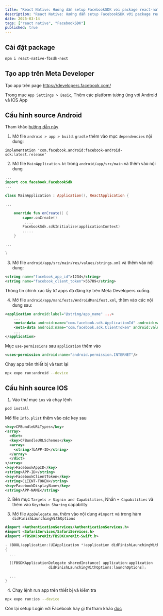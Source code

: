 ```yaml
---
title: "React Native: Hướng dẫn setup FacebookSDK với package react-native-fbsdk-next"
description: "React Native: Hướng dẫn setup FacebookSDK với package react-native-fbsdk-next"
date: 2025-03-14
tags: ["react native", "FacebookSDK"]
published: true
---
```


## Cài đặt package

```bash
npm i react-native-fbsdk-next
```

## Tạo app trên Meta Developer

Tạo app trên page https://developers.facebook.com/

Trong mục `App Settings > Basic`, Thêm các platform tương ứng với Android và IOS App

## Cấu hình source Android  

Tham khảo [hướng dẫn này](https://developers.facebook.com/docs/android/getting-started/)

1. Mở file `android > app > build.gradle` thêm vào mục `dependencies` nội dung:

```text
implementation 'com.facebook.android:facebook-android-sdk:latest.release'
```

2. Mở file `MainApplication.kt` trong `android/app/src/main` và thêm vào nội dung

```kotlin
...
import com.facebook.FacebookSdk
...

class MainApplication : Application(), ReactApplication {

...

    override fun onCreate() {
        super.onCreate()
         ....
        FacebookSdk.sdkInitialize(applicationContext)
        .....
    }

...

}
```

3. Mở file `android/app/src/main/res/values/strings.xml` và thêm vào nội dung:

```xml
<string name="facebook_app_id">1234</string>
<string name="facebook_client_token">56789</string>
```

Thông tin chính xác lấy từ apps đã đăng ký trên Meta Developers xuống.

4. Mở file `android/app/manifests/AndroidManifest.xml`, thêm vào các nội dung sau:

```xml
<application android:label="@string/app_name" ...>
    ...
    <meta-data android:name="com.facebook.sdk.ApplicationId" android:value="@string/facebook_app_id"/>
    <meta-data android:name="com.facebook.sdk.ClientToken" android:value="@string/facebook_client_token"/>
    ...
</application>
```

Mục `use-permissions` sau `application` thêm vào 

```xml
<uses-permission android:name="android.permission.INTERNET"/>
```

Chạy app trên thiết bị và test lại

```bash
npx expo run:android --device
```

## Cấu hình source IOS

1. Vào thư mục `ios` và chạy lệnh 

```bash
pod install
```

Mở file `Info.plist` thêm vào các key sau

```xml
<key>CFBundleURLTypes</key>
<array>
  <dict>
  <key>CFBundleURLSchemes</key>
  <array>
    <string>fbAPP-ID</string>
  </array>
  </dict>
</array>
<key>FacebookAppID</key>
<string>APP-ID</string>
<key>FacebookClientToken</key>
<string>CLIENT-TOKEN</string>
<key>FacebookDisplayName</key>
<string>APP-NAME</string>
```

2. Bên mục `Targets > Signin and Capabilities`, Nhấn `+ Capabilities` và thêm vào `Keychain Sharing` capability

3. Mở file `AppDelegate.mm`, thêm vào nội dung `#import` và trong hàm `didFinishLaunchingWithOptions`

```swift
#import <AuthenticationServices/AuthenticationServices.h>
#import <SafariServices/SafariServices.h>
#import <FBSDKCoreKit/FBSDKCoreKit-Swift.h>

- (BOOL)application:(UIApplication *)application didFinishLaunchingWithOptions:(NSDictionary *)launchOptions
{
  ...

  [[FBSDKApplicationDelegate sharedInstance] application:application
                    didFinishLaunchingWithOptions:launchOptions];
  
  ...
}
```

4. Chạy lệnh run app trên thiết bị và kiểm tra

```bash
npx expo run:ios --device
```

Còn lại setup Login với Facebook hay gì thì tham khảo [doc](https://github.com/thebergamo/react-native-fbsdk-next)